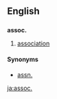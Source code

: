 ==English==
==={{abbreviation}}===
'''assoc.'''

#[[association]]

====Synonyms====
*[[assn.]]

[[ja:assoc.]]